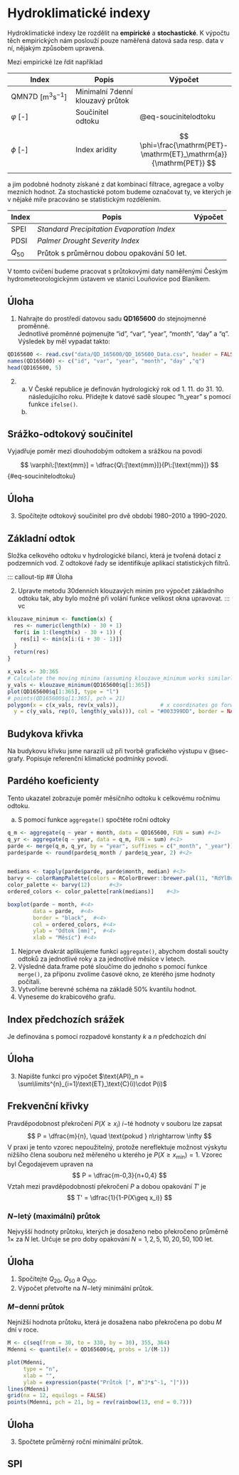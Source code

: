 # Hydroklimatické indexy {#sec-hydroklimatickeindexy}

Hydroklimatické indexy lze rozdělit na **empirické** a **stochastické**. K výpočtu těch empirických nám poslouží pouze naměřená datová sada resp. data v ní, nějakým způsobem upravená.

Mezi empirické lze řdit například

| Index                                 | Popis                            | Výpočet                                                                                                                                     |
|----------------------------|--------------------------|------------------|
| QMN7D $[\mathrm{m}^3\mathrm{s}^{-1}]$ | Minimalní 7denní klouzavý průtok |                                                                                                                                             |
| $\varphi$ \[-\]                       | Součinitel odtoku                | @eq-soucinitelodtoku                                                                                                                        |
| $\phi$ \[-\]                          | Index aridity                    | $$                                                                                                                                          
                                                                                                                                                        \phi=\frac{\mathrm{PET}-\mathrm{ET}_\mathrm{a}}{\mathrm{PET}}    
                                                                                                                                                        $$                                                               |

a jim podobné hodnoty získané z dat kombinací filtrace, agregace a volby mezních hodnot. 
Za stochastické potom budeme označovat ty, ve kterých je v nějaké míře pracováno se 
statistickým rozdělením.

| Index   | Popis                                      | Výpočet |
|---------|--------------------------------------------|---------|
| SPEI    | *Standard Precipitation Evaporation Index* |         |
| PDSI    | *Palmer Drought Severity Index*            |         |
| $Q_{50}$| Průtok s průměrnou dobou opakování 50 let. |         |

V tomto cvičení budeme pracovat s průtokovými daty naměřenými Českým hydrometeorologickýnm 
ústavem ve stanici Louňovice pod Blaníkem.

::: callout-tip
## Úloha

1.  Nahrajte do prostředí datovou sadu **QD165600** do stejnojmenné proměnné.\
    Jednotlivé proměnné pojmenujte "id", "var", "year", "month", "day" a "q".\
    Výsledek by měl vypadat takto:
```r
QD165600 <- read.csv("data/QD_165600/QD_165600_Data.csv", header = FALSE)
names(QD165600) <- c("id", "var", "year", "month", "day" ,"q")
head(QD165600, 5)
```    
    
2.  a)  V České republice je definován hydrologický rok od 1. 11. do 31. 10. následujícího roku. 
        Přidejte k datové sadě sloupec "h_year" s pomocí funkce `ifelse()`.
    c)  
:::

## Srážko-odtokový součinitel

Vyjadřuje poměr mezi dlouhodobým odtokem a srážkou na povodí

$$
\varphi\:[\text{mm}] = \dfrac{Q\:[\text{mm}]}{P\:[\text{mm}]}
$$ {#eq-soucinitelodtoku}

::: callout-tip
## Úloha

3.  Spočítejte odtokový součinitel pro dvě období 1980--2010 a 1990--2020.
:::

## Základní odtok

Složka celkového odtoku v hydrologické bilanci, která je tvořená dotací z podzemních vod.
Z odtokové řady se identifikuje aplikací statistických filtrů.

::: callout-tip
## Úloha

2.  Upravte metodu 30denních klouzavých minim pro výpočet základního odtoku tak, 
    aby bylo možné při volání funkce velikost okna upravovat.
::: vc

```r
klouzave_minimum <- function(x) {
  res <- numeric(length(x) - 30 + 1)
  for(i in 1:(length(x) - 30 + 1)) {
    res[i] <- min(x[i:(i + 30 - 1)])
  }
  return(res)
}
```

```r
x_vals <- 30:365
# Calculate the moving minima (assuming klouzave_minimum works similarly to your custom function)
y_vals <- klouzave_minimum(QD165600$q[1:365])
plot(QD165600$q[1:365], type = "l")
# points(QD165600$q[1:365], pch = 21)
polygon(x = c(x_vals, rev(x_vals)),             # x coordinates go forward and then backward
  y = c(y_vals, rep(0, length(y_vals))), col = "#003399DD", border = NA)

```

## Budykova křivka

Na budykovu křivku jsme narazili už při tvorbě grafického výstupu v @sec-grafy.
Popisuje referenční klimatické podmínky povodí.

## Pardého koeficienty

Tento ukazatel zobrazuje poměr měsíčního odtoku k celkovému ročnímu odtoku.

a) S pomocí funkce `aggregate()` spočtěte roční odtoky

```r
q_m <- aggregate(q ~ year + month, data = QD165600, FUN = sum) #<1>
q_yr <- aggregate(q ~ year, data = q_m, FUN = sum) #<1>
parde <- merge(q_m, q_yr, by = "year", suffixes = c("_month", "_year")) #<2>
parde$parde <- round(parde$q_month / parde$q_year, 2) #<2>


medians <- tapply(parde$parde, parde$month, median) #<3>
barvy <- colorRampPalette(colors = RColorBrewer::brewer.pal(11, "RdYlBu")) #<3>    
color_palette <- barvy(12)      #<3>    
ordered_colors <- color_palette[rank(medians)]    #<3> 

boxplot(parde ~ month, #<4>
        data = parde,  #<4>
        border = "black",  #<4>
        col = ordered_colors, #<4>
        ylab = "Odtok [mm]",  #<4>
        xlab = "Měsíc") #<4>
```
1. Nejprve dvakrát aplikujeme funkci `aggregate()`, abychom dostali součty odtoků
za jednotlivé roky a za jednotlivé měsíce v letech.
2. Výsledné data.frame poté sloučíme do jednoho s pomocí funkce `merge()`, za příponu
zvolíme časové okno, ze kterého jsme hodnoty počítali.
3. Vytvoříme berevné schéma na základě 50% kvantilu hodnot.
4. Vyneseme do krabicového grafu.

## Index předchozích srážek

Je definována s pomocí rozpadové konstanty $k$ a $n$ předchozích dní

::: callout-tip
## Úloha

3.  Napište funkci pro výpočet $\text{API}_n = \sum\limits^{n}_{i=1}\text{ET}_\text{C}(i)\cdot P(i)$
:::

## Frekvenční křivky

Pravděpodobnost překročení $P(X\geq x_i)$ $i-$té hodnoty v souboru lze zapsat 
$$
P = \dfrac{m}{n}, \quad \text{pokud } n\rightarrow \infty
$$ 
V praxi je tento vzorec nepoužitelný, protože nereflektuje možnost výskytu nižšího člena souboru než měřeného u kterého je $P(X\geq x_{\min})=1$. Vzorec byl Čegodajevem upraven na 
$$
P = \dfrac{m-0,3}{n+0,4}
$$ 
Vztah mezi pravděpodobností překročení $P$ a dobou opakování $T'$ je 
$$
T' = \dfrac{1}{1-P(X\geq x_i)}
$$


### $N-$letý (maximální) průtok

Nejvyšší hodnoty průtoku, kterých je dosaženo nebo překročeno průměrně 1$\times$ za $N$ let. Určuje se pro doby opakování $N = 1, 2, 5, 10, 20, 50, 100$ let.

::: callout-tip
## Úloha

1.  Spočítejte $Q_{20}$, $Q_{50}$ a $Q_{100}$.
2.  Výpočet přetvořte na $N-$letý minimální průtok.
:::

### $M-$denní průtok

Nejnižší hodnota průtoku, která je dosažena nabo překročena po dobu $M$ dní v roce.

```r
M <- c(seq(from = 30, to = 330, by = 30), 355, 364)
Mdenni <- quantile(x = QD165600$q, probs = 1/(M-1))

plot(Mdenni, 
     type = "n", 
     xlab = "", 
     ylab = expression(paste("Průtok [", m^3*s^-1, "]")))
lines(Mdenni)
grid(nx = 12, equilogs = FALSE)
points(Mdenni, pch = 21, bg = rev(rainbow(13, end = 0.7)))

```

::: callout-tip
## Úloha

3.  Spočtete průměrný roční minimální průtok.
:::

## SPI